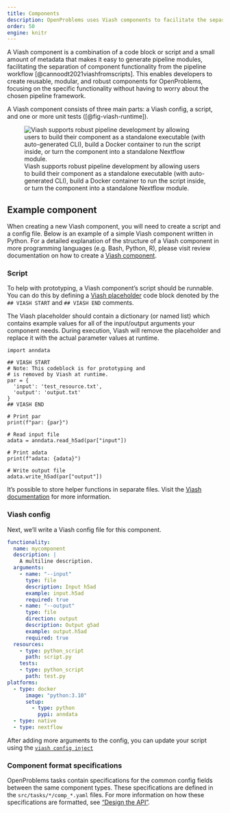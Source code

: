 ```yaml
---
title: Components
description: OpenProblems uses Viash components to facilitate the separation of component functionality from the pipeline workflow.
order: 50
engine: knitr
---
```


A Viash component is a combination of a code block or script and a small amount of metadata that makes it easy to generate pipeline modules, facilitating the separation of component functionality from the pipeline workflow [@cannoodt2021viashfromscripts]. This enables developers to create reusable, modular, and robust components for OpenProblems, focusing on the specific functionality without having to worry about the chosen pipeline framework.

A Viash component consists of three main parts: a Viash config, a script, and one or more unit tests ([@fig-viash-runtime]). 

![Viash supports robust pipeline development by allowing users to build their component as a standalone executable (with auto-generated CLI), build a Docker container to run the script inside, or turn the component into a standalone Nextflow module.](../images/viash_figure_2.svg){#fig-viash-runtime cap-location="margin"}

## Example component

When creating a new Viash component, you will need to create a script and a config file. Below is an example of a simple Viash component written in Python. For a detailed explanation of the structure of a Viash component in more programming languages (e.g. Bash, Python, R), please visit review documentation on how to create a [Viash component](https://viash.io/guide/component/create-component.html).

### Script

To help with prototyping, a Viash component's script should be runnable. You can do this by defining a [Viash placeholder](https://viash.io/guide/component/variables.html) code block denoted by the `## VIASH START` and `## VIASH END` comments.

The Viash placeholder should contain a dictionary (or named list) which contains example values for all of the input/output arguments your component needs. During execution, Viash will remove the placeholder and replace it with the actual parameter values at runtime.


:::{.small}
```.python
import anndata

## VIASH START
# Note: This codeblock is for prototyping and
# is removed by Viash at runtime.
par = {
  'input': 'test_resource.txt',
  'output': 'output.txt'
}
## VIASH END

# Print par
print(f"par: {par}")

# Read input file
adata = anndata.read_h5ad(par["input"])

# Print adata
print(f"adata: {adata}")

# Write output file
adata.write_h5ad(par["output"])
```
:::

:::{.callout-tip}
It's possible to store helper functions in separate files. Visit the [Viash documentation](https://viash.io/guide/component/use-helper-functions.html) for more information.
:::


### Viash config

Next, we'll write a Viash config file for this component. 

:::{.small}
```.yaml
functionality:
  name: mycomponent
  description: |
    A multiline description.
  arguments:
    - name: "--input"
      type: file
      description: Input h5ad
      example: input.h5ad
      required: true
    - name: "--output"
      type: file
      direction: output
      description: Output g5ad
      example: output.h5ad
      required: true
  resources:
    - type: python_script
      path: script.py
    tests:
    - type: python_script
      path: test.py
platforms:
  - type: docker
      image: "python:3.10"
      setup:
        - type: python
          pypi: anndata
  - type: native
  - type: nextflow
```
:::

:::{.callout-tip}
After adding more arguments to the config, you can update your script using the [`viash config inject`](#config-inject)
:::

### Component format specifications

OpenProblems tasks contain specifications for the common config fields between the same component types. These specifications are defined in the `src/tasks/*/comp_*.yaml` files. For more information on how these specifications are formatted, see ["Design the API"](/documentation/create_task/design_api.qmd#step-3).
